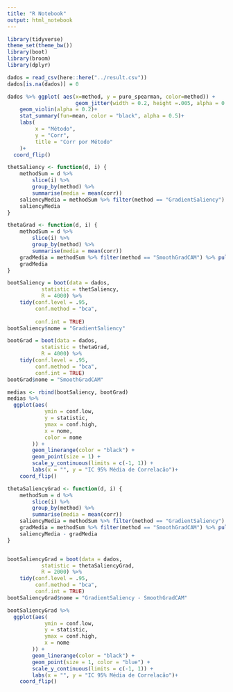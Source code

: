 ```yaml
---
title: "R Notebook"
output: html_notebook
---
```



```r
library(tidyverse)
theme_set(theme_bw())
library(boot)
library(broom)
library(dplyr)
```


```r
dados = read_csv(here::here("../result.csv"))
dados[is.na(dados)] = 0
```

```r
dados %>% ggplot( aes(x=method, y = puro_spearman, color=method)) + 
                      geom_jitter(width = 0.2, height =.005, alpha = 0.2)+
    geom_violin(alpha = 0.2)+
    stat_summary(fun=mean, color = "black", alpha = 0.5)+
    labs(
         x = "Método", 
         y = "Corr",
         title = "Corr por Método"
    )+
  coord_flip()
```


```r
thetSaliency <- function(d, i) {
    methodSum = d %>%
        slice(i) %>% 
        group_by(method) %>% 
        summarise(media = mean(corr))
    saliencyMedia = methodSum %>% filter(method == "GradientSaliency") %>% pull(media)
    saliencyMedia
}

thetaGrad <- function(d, i) {
    methodSum = d %>%
        slice(i) %>% 
        group_by(method) %>% 
        summarise(media = mean(corr))
    gradMedia = methodSum %>% filter(method == "SmoothGradCAM") %>% pull(media)
    gradMedia
}

bootSaliency = boot(data = dados,
           statistic = thetSaliency,
           R = 4000) %>%
    tidy(conf.level = .95,
         conf.method = "bca",
         
         conf.int = TRUE)
bootSaliency$nome = "GradientSaliency"

bootGrad = boot(data = dados,
           statistic = thetaGrad,
           R = 4000) %>%
    tidy(conf.level = .95,
         conf.method = "bca",
         conf.int = TRUE)
bootGrad$nome = "SmoothGradCAM"
```


```r
medias <- rbind(bootSaliency, bootGrad)
medias %>% 
  ggplot(aes(
            ymin = conf.low,
            y = statistic,
            ymax = conf.high,
            x = nome,
            color = nome
        )) +
        geom_linerange(color = "black") +
        geom_point(size = 1) +
        scale_y_continuous(limits = c(-1, 1)) +
        labs(x = "", y = "IC 95% Média de Correlacão")+
    coord_flip()

```


```r
thetaSaliencyGrad <- function(d, i) {
    methodSum = d %>%
        slice(i) %>% 
        group_by(method) %>% 
        summarise(media = mean(corr))
    saliencyMedia = methodSum %>% filter(method == "GradientSaliency") %>% pull(media)
    gradMedia = methodSum %>% filter(method == "SmoothGradCAM") %>% pull(media)
    saliencyMedia - gradMedia
}


bootSaliencyGrad = boot(data = dados,
           statistic = thetaSaliencyGrad,
           R = 2000) %>%
    tidy(conf.level = .95,
         conf.method = "bca",
         conf.int = TRUE)
bootSaliencyGrad$nome = "GradientSaliency - SmoothGradCAM"
```

```r
bootSaliencyGrad %>% 
  ggplot(aes(
            ymin = conf.low,
            y = statistic,
            ymax = conf.high,
            x = nome
        )) +
        geom_linerange(color = "black") +
        geom_point(size = 1, color = "blue") +
        scale_y_continuous(limits = c(-1, 1)) +
        labs(x = "", y = "IC 95% Média de Correlacão")+
    coord_flip()
```





